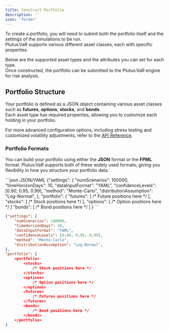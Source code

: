 ```yaml
---
title: Construct Portfolio
description: ''
icon: 'folder'
---
```


To create a portfolio, you will need to submit both the portfolio itself and the settings of the simulations to be run.  
Plutus:VaR supports various different asset classes, each with specific properties.

Below are the supported asset types and the attributes you can set for each type.  
Once constructed, the portfolio can be submitted to the Plutus:VaR engine for risk analysis.

## Portfolio Structure

Your portfolio is defined as a JSON object containing various asset classes such as **futures**, **options**, **stocks**, and **bonds**.  
Each asset type has required properties, allowing you to customize each holding in your portfolio.

<Note> For more advanced configuration options, including stress testing and customized volatility adjustments, refer to the [API Reference](/api-reference/introduction). </Note>

### Portfolio Formats

You can build your portfolio using either the **JSON** format or the **FPML** format. 
Plutus:VaR supports both of these widely used formats, giving you flexibility in how you structure your portfolio data.


<CodeGroup>
```json JSON/YAML
{"settings": {
    "numScenarios": 100000,
    "timeHorizonDays": 10,
    "dataInputFormat": "YAML",
    "confidenceLevels": [0.90, 0.95, 0.99],
    "method": "Monte-Carlo",
    "distributionAssumption": "Log-Normal",
},
"portfolio": {
    "futures": [ /* Future positions here */ ],
    "stocks": [ /* Stock positions here */ ],
    "options": [ /* Option positions here */ ]
    "bonds": [ /* Bond positions here */ ]
}
```

```json FPML/XML
{"settings": {
    "numScenarios": 100000,
    "timeHorizonDays": 10,
    "dataInputFormat": "YAML",
    "confidenceLevels": [0.90, 0.95, 0.99],
    "method": "Monte-Carlo",
    "distributionAssumption": "Log-Normal",
},
"portfolio": {
    <portfolio>
        <stocks>
            /* Stock positions here */
        </stocks>
        <options>
            /* Option positions here */
        </options>
        <futures>
            /* Futures positions here */
        </futures>
        <bonds>
            /* Bond positions here */
        </bonds>
    </portfolio>
}
```
</CodeGroup>